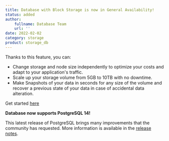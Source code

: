 ```yaml
---
title: Database with Block Storage is now in General Availability!
status: added
author:
    fullname: Database Team
    url: ''
date: 2022-02-02
category: storage
product: storage_db
---
```


Thanks to this feature, you can:

* Change storage and node size independently to optimize your costs and adapt to your application's traffic.
* Scale up your storage volume from 5GB to 10TB with no downtime.
* Make Snapshots of your data in seconds for any size of the volume and recover a previous state of your data in case of accidental data alteration.

Get started [here](https://www.scaleway.com/en/docs/storage/database/how-to/create-a-database/)

**Database now supports PostgreSQL 14!**

This latest release of PostgreSQL brings many improvements that the community has requested. More information is available in the [release notes](https://www.postgresql.org/about/news/postgresql-14-released-2318/).